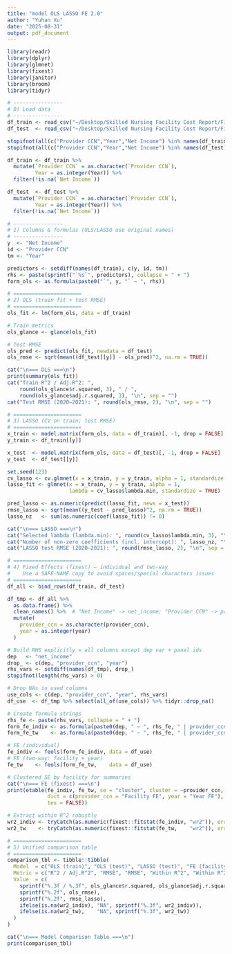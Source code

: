 ```yaml
---
title: "model OLS LASSO FE 2.0"
author: "Yuhan Xu"
date: "2025-08-31"
output: pdf_document
---
```


```r
library(readr)
library(dplyr)
library(glmnet)
library(fixest)
library(janitor)
library(broom)
library(tidyr)

```


```r
# ----------------
# 0) Load data
# ----------------
df_train <- read_csv("~/Desktop/Skilled Nursing Facility Cost Report/Final_SNF_CostReport_Cleaned_2012_2019.csv", show_col_types = FALSE)
df_test  <- read_csv("~/Desktop/Skilled Nursing Facility Cost Report/Final_SNF_CostReport_Cleaned_2020_2021.csv", show_col_types = FALSE)

stopifnot(all(c("Provider CCN","Year","Net Income") %in% names(df_train)))
stopifnot(all(c("Provider CCN","Year","Net Income") %in% names(df_test)))

df_train <- df_train %>%
  mutate(`Provider CCN` = as.character(`Provider CCN`),
         Year = as.integer(Year)) %>%
  filter(!is.na(`Net Income`))

df_test  <- df_test %>%
  mutate(`Provider CCN` = as.character(`Provider CCN`),
         Year = as.integer(Year)) %>%
  filter(!is.na(`Net Income`))
```


```r
# ----------------
# 1) Columns & formulas (OLS/LASSO use original names)
# ----------------
y  <- "Net Income"
id <- "Provider CCN"
tm <- "Year"

predictors <- setdiff(names(df_train), c(y, id, tm))
rhs <- paste(sprintf("`%s`", predictors), collapse = " + ")
form_ols <- as.formula(paste0("`", y, "` ~ ", rhs))

```


```r
# ======================
# 2) OLS (train fit + test RMSE)
# ======================
ols_fit <- lm(form_ols, data = df_train)

# Train metrics
ols_glance <- glance(ols_fit)

# Test RMSE
ols_pred <- predict(ols_fit, newdata = df_test)
ols_rmse <- sqrt(mean((df_test[[y]] - ols_pred)^2, na.rm = TRUE))

cat("\n=== OLS ===\n")
print(summary(ols_fit))
cat("Train R^2 / Adj.R^2: ",
    round(ols_glance$r.squared, 3), " / ",
    round(ols_glance$adj.r.squared, 3), "\n", sep = "")
cat("Test RMSE (2020–2021): ", round(ols_rmse, 2), "\n", sep = "")

```


```r
# ======================
# 3) LASSO (CV on train; test RMSE)
# ======================
x_train <- model.matrix(form_ols, data = df_train)[, -1, drop = FALSE]
y_train <- df_train[[y]]

x_test  <- model.matrix(form_ols, data = df_test)[, -1, drop = FALSE]
y_test  <- df_test[[y]]

set.seed(123)
cv_lasso <- cv.glmnet(x = x_train, y = y_train, alpha = 1, standardize = TRUE)
lasso_fit <- glmnet(x = x_train, y = y_train, alpha = 1,
                    lambda = cv_lasso$lambda.min, standardize = TRUE)

pred_lasso <- as.numeric(predict(lasso_fit, newx = x_test))
rmse_lasso <- sqrt(mean((y_test - pred_lasso)^2, na.rm = TRUE))
lasso_nz   <- sum(as.numeric(coef(lasso_fit)) != 0)

cat("\n=== LASSO ===\n")
cat("Selected lambda (lambda.min): ", round(cv_lasso$lambda.min, 3), "\n", sep = "")
cat("Number of non-zero coefficients (incl. intercept): ", lasso_nz, "\n", sep = "")
cat("LASSO test RMSE (2020–2021): ", round(rmse_lasso, 2), "\n", sep = "")

```


```r
# ======================
# 4) Fixed Effects (fixest) — individual and two-way
#    Use a SAFE-NAME copy to avoid spaces/special characters issues
# ======================
df_all <- bind_rows(df_train, df_test)

df_tmp <- df_all %>%
  as.data.frame() %>%
  clean_names() %>%  # "Net Income" -> net_income; "Provider CCN" -> provider_ccn; "Year" -> year
  mutate(
    provider_ccn = as.character(provider_ccn),
    year = as.integer(year)
  )

# Build RHS explicitly = all columns except dep var + panel ids
dep   <- "net_income"
drop_ <- c(dep, "provider_ccn", "year")
rhs_vars <- setdiff(names(df_tmp), drop_)
stopifnot(length(rhs_vars) > 0)

# Drop NAs in used columns
use_cols <- c(dep, "provider_ccn", "year", rhs_vars)
df_use  <- df_tmp %>% select(all_of(use_cols)) %>% tidyr::drop_na()

# Create formula strings
rhs_fe <- paste(rhs_vars, collapse = " + ")
form_fe_indiv <- as.formula(paste0(dep, " ~ ", rhs_fe, " | provider_ccn"))
form_fe_tw    <- as.formula(paste0(dep, " ~ ", rhs_fe, " | provider_ccn + year"))

# FE (individual)
fe_indiv <- feols(form_fe_indiv, data = df_use)
# FE (two-way: facility + year)
fe_tw    <- feols(form_fe_tw,    data = df_use)

# Clustered SE by facility for summaries
cat("\n=== FE (fixest) ===\n")
print(etable(fe_indiv, fe_tw, se = "cluster", cluster = ~provider_ccn,
             dict = c(provider_ccn = "Facility FE", year = "Year FE"),
             tex = FALSE))

# Extract within R^2 robustly
wr2_indiv <- tryCatch(as.numeric(fixest::fitstat(fe_indiv, "wr2")), error = function(e) NA_real_)
wr2_tw    <- tryCatch(as.numeric(fixest::fitstat(fe_tw,    "wr2")), error = function(e) NA_real_)

```


```r
# ======================
# 5) Unified comparison table
# ======================
comparison_tbl <- tibble::tibble(
  Model  = c("OLS (train)", "OLS (test)", "LASSO (test)", "FE (facility)", "FE (facility + year)"),
  Metric = c("R^2 / Adj.R^2", "RMSE", "RMSE", "Within R^2", "Within R^2"),
  Value  = c(
    sprintf("%.3f / %.3f", ols_glance$r.squared, ols_glance$adj.r.squared),
    sprintf("%.2f", ols_rmse),
    sprintf("%.2f", rmse_lasso),
    ifelse(is.na(wr2_indiv), "NA", sprintf("%.3f", wr2_indiv)),
    ifelse(is.na(wr2_tw),    "NA", sprintf("%.3f", wr2_tw))
  )
)

cat("\n=== Model Comparison Table ===\n")
print(comparison_tbl)
```


